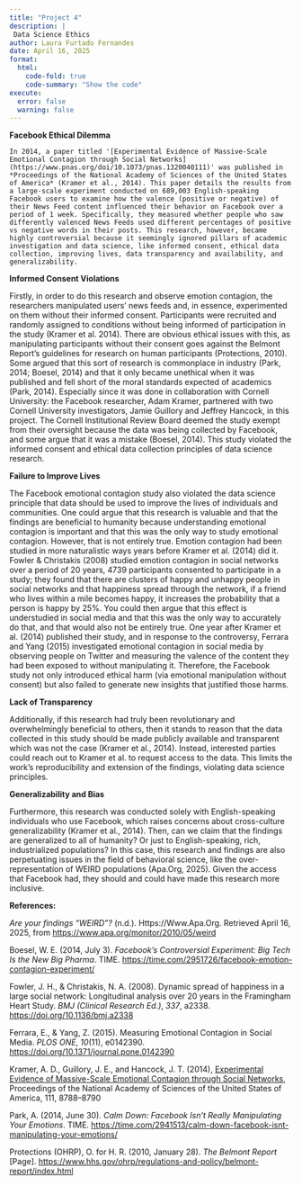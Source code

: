```yaml
---
title: "Project 4"
description: |
 Data Science Ethics
author: Laura Furtado Fernandes
date: April 16, 2025
format:
  html:
    code-fold: true
    code-summary: "Show the code"
execute:
  error: false  
  warning: false
---
```


**Facebook Ethical Dilemma**

	In 2014, a paper titled '[Experimental Evidence of Massive-Scale Emotional Contagion through Social Networks](https://www.pnas.org/doi/10.1073/pnas.1320040111)' was published in *Proceedings of the National Academy of Sciences of the United States of America* (Kramer et al., 2014). This paper details the results from a large-scale experiment conducted on 689,003 English-speaking Facebook users to examine how the valence (positive or negative) of their News Feed content influenced their behavior on Facebook over a period of 1 week. Specifically, they measured whether people who saw differently valenced News Feeds used different percentages of positive vs negative words in their posts. This research, however, became highly controversial because it seemingly ignored pillars of academic investigation and data science, like informed consent, ethical data collection, improving lives, data transparency and availability, and generalizability.

**Informed Consent Violations**

Firstly, in order to do this research and observe emotion contagion, the researchers manipulated users' news feeds and, in essence, experimented on them without their informed consent. Participants were recruited and randomly assigned to conditions without being informed of participation in the study (Kramer et al. 2014). There are obvious ethical issues with this, as manipulating participants without their consent goes against the Belmont Report's guidelines for research on human participants (Protections, 2010). Some argued that this sort of research is commonplace in industry (Park, 2014; Boesel, 2014) and that it only became unethical when it was published and fell short of the moral standards expected of academics (Park, 2014). Especially since it was done in collaboration with Cornell University: the Facebook researcher, Adam Kramer, partnered with two Cornell University investigators, Jamie Guillory and Jeffrey Hancock, in this project. The Cornell Institutional Review Board deemed the study exempt from their oversight because the data was being collected by Facebook, and some argue that it was a mistake (Boesel, 2014). This study violated the informed consent and ethical data collection principles of data science research.

**Failure to Improve Lives**

The Facebook emotional contagion study also violated the data science principle that data should be used to improve the lives of individuals and communities. One could argue that this research is valuable and that the findings are beneficial to humanity because understanding emotional contagion is important and that this was the only way to study emotional contagion. However, that is not entirely true. Emotion contagion had been studied in more naturalistic ways years before Kramer et al. (2014) did it. Fowler & Christakis (2008) studied emotion contagion in social networks over a period of 20 years, 4739 participants consented to participate in a study; they found that there are clusters of happy and unhappy people in social networks and that happiness spread through the network, if a friend who lives within a mile becomes happy, it increases the probability that a person is happy by 25%. You could then argue that this effect is understudied in social media and that this was the only way to accurately do that, and that would also not be entirely true. One year after Kramer et al. (2014) published their study, and in response to the controversy, Ferrara and Yang (2015) investigated emotional contagion in social media by observing people on Twitter and measuring the valence of the content they had been exposed to without manipulating it. Therefore, the Facebook study not only introduced ethical harm (via emotional manipulation without consent) but also failed to generate new insights that justified those harms.

**Lack of Transparency**

Additionally, if this research had truly been revolutionary and overwhelmingly beneficial to others, then it stands to reason that the data collected in this study should be made publicly available and transparent which was not the case (Kramer et al., 2014). Instead, interested parties could reach out to Kramer et al. to request access to the data. This limits the work's reproducibility and extension of the findings, violating data science principles.

**Generalizability and Bias**

Furthermore, this research was conducted solely with English-speaking individuals who use Facebook, which raises concerns about cross-culture generalizability (Kramer et al., 2014). Then, can we claim that the findings are generalized to all of humanity? Or just to English-speaking, rich, industrialized populations? In this case, this research and findings are also perpetuating issues in the field of behavioral science, like the over-representation of WEIRD populations (Apa.Org, 2025). Given the access that Facebook had, they should and could have made this research more inclusive.

**References:**

*Are your findings “WEIRD”?* (n.d.). Https://Www.Apa.Org. Retrieved April 16, 2025, from <https://www.apa.org/monitor/2010/05/weird>

Boesel, W. E. (2014, July 3). *Facebook’s Controversial Experiment: Big Tech Is the New Big Pharma*. TIME. <https://time.com/2951726/facebook-emotion-contagion-experiment/>

Fowler, J. H., & Christakis, N. A. (2008). Dynamic spread of happiness in a large social network: Longitudinal analysis over 20 years in the Framingham Heart Study. *BMJ (Clinical Research Ed.)*, *337*, a2338. <https://doi.org/10.1136/bmj.a2338>

Ferrara, E., & Yang, Z. (2015). Measuring Emotional Contagion in Social Media. *PLOS ONE*, *10*(11), e0142390. <https://doi.org/10.1371/journal.pone.0142390>

Kramer, A. D., Guillory, J. E., and Hancock, J. T. (2014), [Experimental Evidence of Massive-Scale Emotional Contagion through Social Networks](https://www.pnas.org/doi/10.1073/pnas.1320040111), Proceedings of the National Academy of Sciences of the United States of America, 111, 8788–8790

Park, A. (2014, June 30). *Calm Down: Facebook Isn’t Really Manipulating Your Emotions*. TIME. <https://time.com/2941513/calm-down-facebook-isnt-manipulating-your-emotions/>

Protections (OHRP), O. for H. R. (2010, January 28). *The Belmont Report* \[Page\]. <https://www.hhs.gov/ohrp/regulations-and-policy/belmont-report/index.html>
